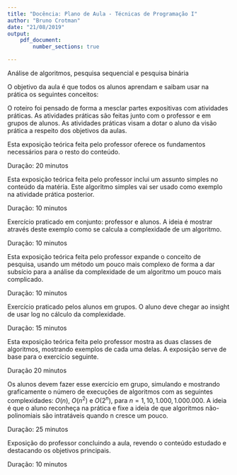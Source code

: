 ```yaml
---
title: "Docência: Plano de Aula - Técnicas de Programação I"
author: "Bruno Crotman"
date: "21/08/2019"
output: 
    pdf_document:
        number_sections: true

---
```


\section{Conteúdo}


Análise de algoritmos, pesquisa sequencial e pesquisa binária


\section{Objetivos}

O objetivo da aula é que todos os alunos aprendam e saibam usar na prática os seguintes conceitos:

\begin{itemize}

\item Complexidade de algoritmo. O aluno deve saber identificar quantos passos são necessários para executar um dado algoritmo

\item Notação Big O. O aluno deve aprender o que significa a notação Big O, o que significa dizer que um algoritmo tem complexidade $O(n)$, $O(n^2)$ ou $O(c^n)$. Ele deve perceber que deve ser dada maior importância ao efeito assintótico da complexidade, ou seja, os casos onde $n$ é grande.

\item O aluno deve entender bem a diferença entre uma complexidade polinomial e uma não-polinomial. Ele deve entender a implicação disso na prática. Deve sair da aula convencido de que um algoritmo de complexidade não-polinomial é intratável com $n$ muito grande.


\end{itemize}


\section{Roteiro}

O roteiro foi pensado de forma a mesclar partes expositivas com atividades práticas. As atividades práticas são feitas junto com o professor e em grupos de alunos. As atividades práticas visam a dotar o aluno da visão prática a respeito dos objetivos da aulas.


\subsection{Complexidade de Algoritmos e Notação Big O}


Esta exposição teórica feita pelo professor oferece os fundamentos necessários para o resto do conteúdo.

Duração: 20 minutos


\subsection{Pesquisa Sequencial}

Esta exposição teórica feita pelo professor inclui um assunto simples no conteúdo da matéria. Este algoritmo simples vai ser usado como exemplo na atividade prática posterior.

Duração: 10 minutos


\subsection{Definição da complexidade do algoritmo de Pesquisa Sequencial}

Exercício praticado em conjunto: professor e alunos. A ideia é mostrar através deste exemplo como se calcula a complexidade de um algoritmo.

Duração: 10 minutos


\subsection{Pesquisa binária}

Esta exposição teórica feita pelo professor expande o conceito de pesquisa, usando um método um pouco mais complexo de forma a dar subsício para a análise da complexidade de um algoritmo um pouco mais complicado.

Duração: 10 minutos



\subsection{Definição da complexidade do algoritmo de Pesquisa Binária}

Exercício praticado pelos alunos em grupos. O aluno deve chegar ao insight de usar log no cálculo da complexidade.


Duração: 15 minutos



\subsection{Conceito de algoritmo polinomial e não-polinomial}

Esta exposição teórica feita pelo professor mostra as duas classes de algoritmos, mostrando exemplos de cada uma delas. A exposição serve de base para o exercício seguinte.

Duração 20 minutos


\subsection{Simular e mostrar graficamente a compleidade de algoritmos com diferentes complexidades}


Os alunos devem fazer esse exercício em grupo, simulando e mostrando graficamente o número de execuções de algoritmos com as seguintes complexidades: $O(n)$, $O(n^2)$ e $O(2^n)$, para $n = {1, 10, 1.000, 1.000.000}$. A ideia é que o aluno reconheça na prática e fixe a ideia de que algoritmos não-polinomiais são intratáveis quando n cresce um pouco.

Duração: 25 minutos


\subsection{Conclusões}

Exposição do professor concluindo a aula, revendo o conteúdo estudado e destacando os objetivos principais.


Duração: 10 minutos

